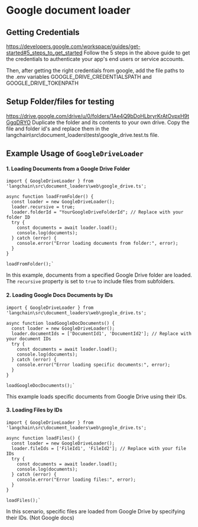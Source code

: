 # Google document loader

## Getting Credentials 

https://developers.google.com/workspace/guides/get-started#5_steps_to_get_started
Follow the 5 steps in the above guide to get the credentials to authenticate your app's end users or service accounts.

Then, after getting the right credentials from google, add the file paths to the .env variables GOOGLE_DRIVE_CREDENTIALSPATH and GOOGLE_DRIVE_TOKENPATH

## Setup Folder/files for testing
https://drive.google.com/drive/u/0/folders/1Ae4Q9bDoHLbryrKrAtOvpxH9tGgqDRYO
Duplicate the folder and its contents to your own drive.
Copy the file and folder id's and replace them in the langchain\src\document_loaders\tests\google_drive.test.ts file.



## Example Usage of `GoogleDriveLoader`

#### 1. Loading Documents from a Google Drive Folder

```
import { GoogleDriveLoader } from 'langchain\src\document_loaders\web\google_drive.ts';

async function loadFromFolder() {
  const loader = new GoogleDriveLoader();
  loader.recursive = true;
  loader.folderId = "YourGoogleDriveFolderId"; // Replace with your folder ID
  try {
    const documents = await loader.load();
    console.log(documents);
  } catch (error) {
    console.error("Error loading documents from folder:", error);
  }
}

loadFromFolder();` 
```

In this example, documents from a specified Google Drive folder are loaded. The `recursive` property is set to `true` to include files from subfolders.

#### 2. Loading Google Docs Documents by IDs

```
import { GoogleDriveLoader } from 'langchain\src\document_loaders\web\google_drive.ts';

async function loadGoogleDocDocuments() {
  const loader = new GoogleDriveLoader();
  loader.documentIds = ['DocumentId1', 'DocumentId2']; // Replace with your document IDs
  try {
    const documents = await loader.load();
    console.log(documents);
  } catch (error) {
    console.error("Error loading specific documents:", error);
  }
}

loadGoogleDocDocuments();` 
```
This example loads specific documents from Google Drive using their IDs.

#### 3. Loading Files by IDs

```
import { GoogleDriveLoader } from 'langchain\src\document_loaders\web\google_drive.ts';

async function loadFiles() {
  const loader = new GoogleDriveLoader();
  loader.fileIds = ['FileId1', 'FileId2']; // Replace with your file IDs
  try {
    const documents = await loader.load();
    console.log(documents);
  } catch (error) {
    console.error("Error loading files:", error);
  }
}

loadFiles();` 
```
In this scenario, specific files are loaded from Google Drive by specifying their IDs.  (Not Google docs)